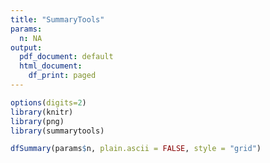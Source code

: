 ```yaml
---
title: "SummaryTools"
params:
  n: NA
output:
  pdf_document: default
  html_document:
    df_print: paged
---
```


```r
options(digits=2)
library(knitr)
library(png)
library(summarytools)
```



```r
dfSummary(params$n, plain.ascii = FALSE, style = "grid")
```

